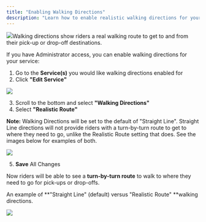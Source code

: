 ```yaml
---
title: "Enabling Walking Directions"
description: "Learn how to enable realistic walking directions for your service to provide riders with turn-by-turn routes to their pick-up and drop-off destinations."
---
```


![](https://spare-74fa64f80617.intercom-attachments-1.com/i/o/972917651/9deb863c710420c6060b8cc3/MyRACvei_vkTti69ev4OmftFXe6x2N9fzA.png?expires=1753820100&signature=71266d0a6e251e57a7a2191f3011c880867fc50f12dd787de95332378916796f&req=fSclH8h5m4ReFb4f3HP0gKbp4YkvTJ%2B7fdEuM7NGqIE9hXhlep18k3hbkURD%0AkZ4%3D%0A)Walking directions show riders a real walking route to get to and from their pick-up or drop-off destinations.

If you have Administrator access, you can enable walking directions for your service:

1. Go to the **Service(s)** you would like walking directions enabled for
2. Click **"Edit Service"**

![](https://spare-74fa64f80617.intercom-attachments-1.com/i/o/972917658/5683f2492fb4d1817dbaa0c5/XXG3aPKh8P2mEcrA6mh3FcB4Ln5Jf4ytlg.png?expires=1753820100&signature=9f0f3c0222e46fd6447c5f61217deb20a1fa8a26e616cb936e75ea738a15d35f&req=fSclH8h5m4RXFb4f3HP0gJvbhj2ypNpnouYaz0QYQsAVe%2BcRpDBvlim03NKU%0ABhI%3D%0A)

3. Scroll to the bottom and select **"Walking Directions"**
4. Select **"Realistic Route"**

**Note:** Walking Directions will be set to the default of "Straight Line". Straight Line directions will not provide riders with a turn-by-turn route to get to where they need to go, unlike the Realistic Route setting that does. See the images below for examples of both.

![](https://spare-74fa64f80617.intercom-attachments-1.com/i/o/972917668/48cbfa758186e9d51e11113b/S76Ed37JQi5eqC_cz8snRUpPMpXDtJTa3w.png?expires=1753820100&signature=6d3ba78d139befad47c9e20631a904ae0362cee9d13bb323206c9d4da548a0b3&req=fSclH8h5m4dXFb4f3HP0gOM7nhwVc1RYFF0D%2F%2FXOyatBMKin8uYd1FCbiqW4%0ALII%3D%0A)

5. **Save** All Changes

Now riders will be able to see a **turn-by-turn route** to walk to where they need to go for pick-ups or drop-offs.

An example of **"Straight Line" (default) versus "Realistic Route" **walking directions. 

![](https://spare-74fa64f80617.intercom-attachments-1.com/i/o/972917674/163bb99fb71e7f7bccae36e2/6i2EZ3w4VE6ItBR62M_mvEPEm-7rIlhBCg.png?expires=1753820100&signature=c0e5ad044f67b8e76b8bf4f1cab14db2806b2dbc92d244e87e9dddf80ade0255&req=fSclH8h5m4ZbFb4f3HP0gAyTsIQ6y%2BRZFm8TO8cZEtKmEqTzZv43GYZJ4vqe%0Asac%3D%0A)
